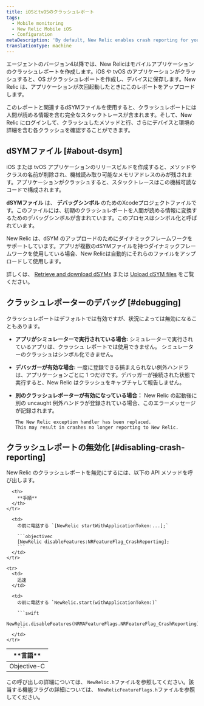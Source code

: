 ```yaml
---
title: iOSとtvOSのクラッシュレポート
tags:
  - Mobile monitoring
  - New Relic Mobile iOS
  - Configuration
metaDescription: 'By default, New Relic enables crash reporting for your mobile iOS apps to help track and diagnose crashes.'
translationType: machine
---
```


エージェントのバージョン4以降では、New Relicはモバイルアプリケーションのクラッシュレポートを作成します。iOS や tvOS のアプリケーションがクラッシュすると、OS がクラッシュレポートを作成し、デバイスに保存します。New Relic は、アプリケーションが次回起動したときにこのレポートをアップロードします。

このレポートと関連するdSYMファイルを使用すると、クラッシュレポートには人間が読める情報を含む完全なスタックトレースが含まれます。そして、New Relic にログインして、クラッシュしたメソッドと行、さらにデバイスと環境の詳細を含む各クラッシュを確認することができます。

## dSYMファイル [#about-dsym]

iOS または tvOS アプリケーションのリリースビルドを作成すると、メソッドやクラスの名前が削除され、機械読み取り可能なメモリアドレスのみが残されます。アプリケーションがクラッシュすると、スタックトレースはこの機械可読なコードで構成されます。

**dSYMファイル** は、 **デバッグシンボル** のためのXcodeプロジェクトファイルです。このファイルには、初期のクラッシュレポートを人間が読める情報に変換するためのデバッグシンボルが含まれています。このプロセスはシンボル化と呼ばれています。

New Relic は、dSYM のアップロードのためにダイナミックフレームワークをサポートしています。アプリが複数のdSYMファイルを持つダイナミックフレームワークを使用している場合、New Relicは自動的にそれらのファイルをアップロードして使用します。

詳しくは、 [Retrieve and download dSYMs](/docs/mobile-monitoring/new-relic-mobile-ios/install-configure/retrieve-upload-dsyms) または [Upload dSYM files](/docs/mobile-monitoring/new-relic-mobile-ios/install-configure/upload-dsyms-bitcode-apps) をご覧ください。

## クラッシュレポーターのデバッグ [#debugging]

クラッシュレポートはデフォルトでは有効ですが、状況によっては無効になることもあります。

* **アプリがシミュレーターで実行されている場合:** シミュレーターで実行されているアプリは、クラッシュ レポートでは使用できません。 シミュレーターのクラッシュはシンボル化できません。

* **デバッガーが有効な場合:** 一度に登録できる捕まえられない例外ハンドラは、アプリケーションごとに 1 つだけです。デバッガーが接続された状態で実行すると、New Relic はクラッシュをキャプチャして報告しません。

* **別のクラッシュレポーターが有効になっている場合：** New Relic の起動後に別の uncaught 例外ハンドラが登録されている場合、このエラーメッセージが記録されます。

  ```
  The New Relic exception handler has been replaced. 
  This may result in crashes no longer reporting to New Relic.
  ```

## クラッシュレポートの無効化 [#disabling-crash-reporting]

New Relic のクラッシュレポートを無効にするには、以下の API メソッドを呼び出します。

<table>
  <thead>
    <tr>
      <th style={{ width: "200px" }}>
        **言語**
      </th>

      <th>
        **手順**
      </th>
    </tr>
  </thead>

  <tbody>
    <tr>
      <td>
        Objective-C
      </td>

      <td>
        の前に電話する `[NewRelic startWithApplicationToken:...];`

        ```objectivec
        [NewRelic disableFeatures:NRFeatureFlag_CrashReporting];
        ```
      </td>
    </tr>

    <tr>
      <td>
        迅速
      </td>

      <td>
        の前に電話する `NewRelic.start(withApplicationToken:)`

        ```swift
        NewRelic.disableFeatures(NRMAFeatureFlags.NRFeatureFlag_CrashReporting)
        ```
      </td>
    </tr>
  </tbody>
</table>

この呼び出しの詳細については、 `NewRelic.h`ファイルを参照してください。該当する機能フラグの詳細については、 `NewRelicFeatureFlags.h`ファイルを参照してください。